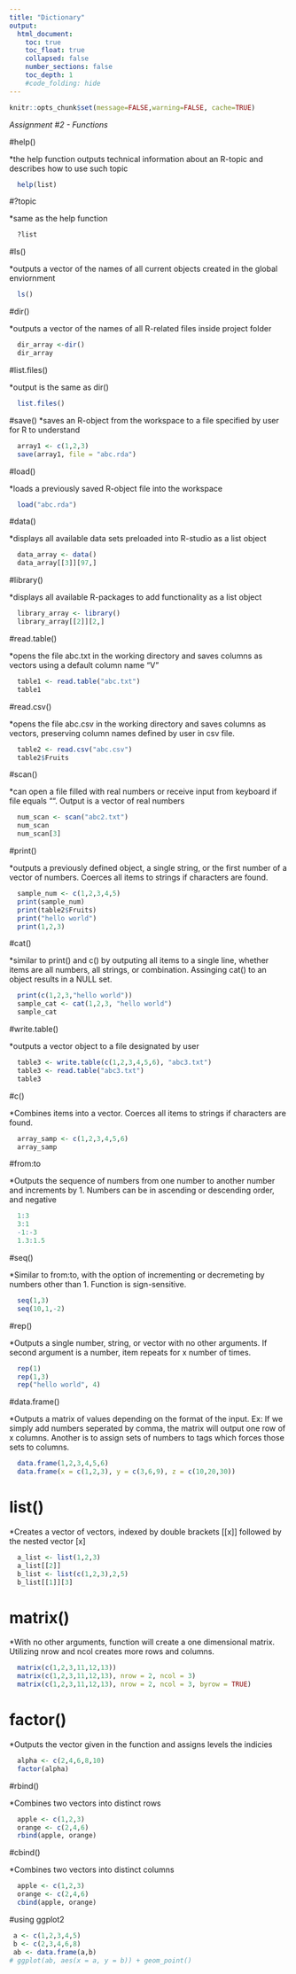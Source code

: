 ```yaml
---
title: "Dictionary"
output:
  html_document:
    toc: true
    toc_float: true
    collapsed: false
    number_sections: false
    toc_depth: 1
    #code_folding: hide
---
```


```r
knitr::opts_chunk$set(message=FALSE,warning=FALSE, cache=TRUE)
```

*Assignment #2 - Functions*

#help()

*the help function outputs technical information about an R-topic and describes how to use such topic
```r
  help(list)
```

#?topic

*same as the help function
```r
  ?list
```

#ls()

*outputs a vector of the names of all current objects created in the global enviornment
```r
  ls()
```

#dir()

*outputs a vector of the names of all R-related files inside project folder
```r
  dir_array <-dir()
  dir_array
```

#list.files()

*output is the same as dir()
```r
  list.files()
```

#save()
*saves an R-object from the workspace to a file specified by user for R to understand
```r
  array1 <- c(1,2,3)
  save(array1, file = "abc.rda")
```

#load()

*loads a previously saved R-object file into the workspace
```r
  load("abc.rda")
```

#data()

*displays all available data sets preloaded into R-studio as a list object
```r
  data_array <- data()
  data_array[[3]][97,]
```

#library()

*displays all available R-packages to add functionality as a list object
```r
  library_array <- library()
  library_array[[2]][2,]
```

#read.table()

*opens the file abc.txt in the working directory and saves columns as vectors using
a default column name "V"
```r
  table1 <- read.table("abc.txt")
  table1
```

#read.csv()

*opens the file abc.csv in the working directory and saves columns as vectors, preserving
column names defined by user in csv file.
```r
  table2 <- read.csv("abc.csv")
  table2$Fruits
```

#scan()

*can open a file filled with real numbers or receive input from keyboard if file equals "". Output is a vector of real numbers
```r
  num_scan <- scan("abc2.txt")
  num_scan
  num_scan[3]
```

#print()

*outputs a previously defined object, a single string, or the first number of a vector of numbers. Coerces all items to strings if characters are found.
```r
  sample_num <- c(1,2,3,4,5)
  print(sample_num)
  print(table2$Fruits)
  print("hello world")
  print(1,2,3)
```

#cat()

*similar to print() and c() by outputing all items to a single line, whether items are all numbers, all strings, or combination. Assinging cat() to an object results in a NULL set.
```r
  print(c(1,2,3,"hello world"))
  sample_cat <- cat(1,2,3, "hello world")
  sample_cat
```

#write.table()

*outputs a vector object to a file designated by user
```r
  table3 <- write.table(c(1,2,3,4,5,6), "abc3.txt")
  table3 <- read.table("abc3.txt")
  table3
```

#c()

*Combines items into a vector. Coerces all items to strings if characters are found.
```r
  array_samp <- c(1,2,3,4,5,6)
  array_samp
```

#from:to

*Outputs the sequence of numbers from one number to another number and increments by 1. Numbers can be in ascending or descending order, and negative
```r
  1:3
  3:1
  -1:-3
  1.3:1.5
```

#seq()

*Similar to from:to, with the option of incrementing or decremeting by numbers other than 1. Function is sign-sensitive.
```r
  seq(1,3)
  seq(10,1,-2)
```

#rep()

*Outputs a single number, string, or vector with no other arguments. If second argument is a number, item repeats for x number of times.
```r
  rep(1)
  rep(1,3)
  rep("hello world", 4)
```

#data.frame()

*Outputs a matrix of values depending on the format of the input. Ex: If we simply add numbers seperated by comma, the matrix will output one row of x columns. Another is to assign sets of numbers to tags which forces those sets to columns.
```r
  data.frame(1,2,3,4,5,6)
  data.frame(x = c(1,2,3), y = c(3,6,9), z = c(10,20,30))
```

# list()

*Creates a vector of vectors, indexed by double brackets [[x]] followed by the nested vector [x]
```r
  a_list <- list(1,2,3)
  a_list[[2]]
  b_list <- list(c(1,2,3),2,5)
  b_list[[1]][3]
```

# matrix()

*With no other arguments, function will create a one dimensional matrix. Utilizing nrow and ncol creates more rows and columns.
```r
  matrix(c(1,2,3,11,12,13))
  matrix(c(1,2,3,11,12,13), nrow = 2, ncol = 3)
  matrix(c(1,2,3,11,12,13), nrow = 2, ncol = 3, byrow = TRUE)
```

# factor()

*Outputs the vector given in the function and assigns levels the indicies
```r
  alpha <- c(2,4,6,8,10)
  factor(alpha)
```

#rbind()

*Combines two vectors into distinct rows
```r
  apple <- c(1,2,3)
  orange <- c(2,4,6)
  rbind(apple, orange)
```

#cbind()

*Combines two vectors into distinct columns
```r
  apple <- c(1,2,3)
  orange <- c(2,4,6)
  cbind(apple, orange)
```

#using ggplot2

```r
 a <- c(1,2,3,4,5)
 b <- c(2,3,4,6,8)
 ab <- data.frame(a,b)
# ggplot(ab, aes(x = a, y = b)) + geom_point()
```

